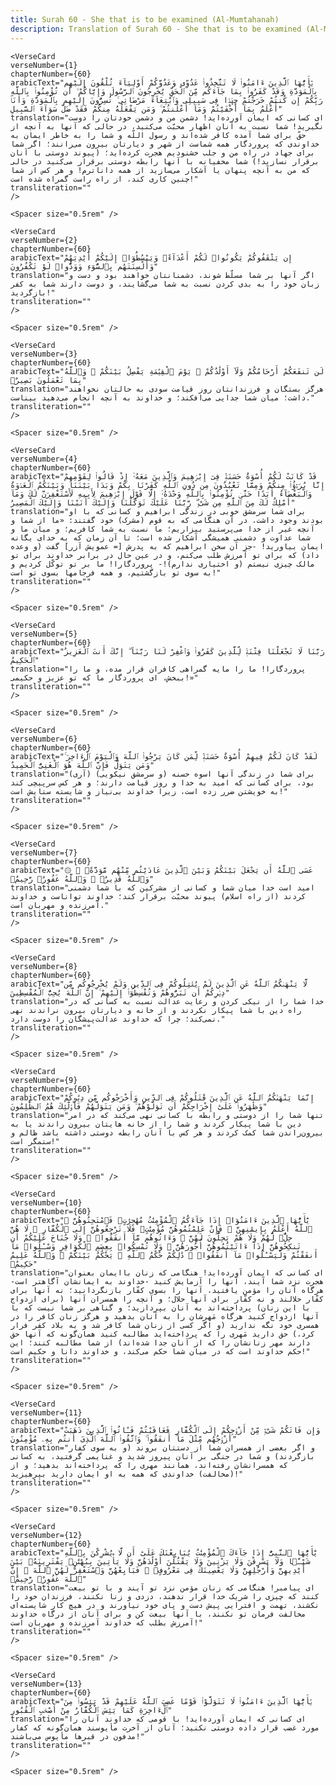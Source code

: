 ```yaml
---
title: Surah 60 - She that is to be examined (Al-Mumtahanah)  
description: Translation of Surah 60 - She that is to be examined (Al-Mumtahanah) in Persian
---
```







    <VerseCard 
    verseNumber={1}
    chapterNumber={60}
    arabicText="يَٰٓأَيُّهَا ٱلَّذِينَ ءَامَنُوا۟ لَا تَتَّخِذُوا۟ عَدُوِّى وَعَدُوَّكُمْ أَوْلِيَآءَ تُلْقُونَ إِلَيْهِم بِٱلْمَوَدَّةِ وَقَدْ كَفَرُوا۟ بِمَا جَآءَكُم مِّنَ ٱلْحَقِّ يُخْرِجُونَ ٱلرَّسُولَ وَإِيَّاكُمْ ۙ أَن تُؤْمِنُوا۟ بِٱللَّهِ رَبِّكُمْ إِن كُنتُمْ خَرَجْتُمْ جِهَٰدًۭا فِى سَبِيلِى وَٱبْتِغَآءَ مَرْضَاتِى ۚ تُسِرُّونَ إِلَيْهِم بِٱلْمَوَدَّةِ وَأَنَا۠ أَعْلَمُ بِمَآ أَخْفَيْتُمْ وَمَآ أَعْلَنتُمْ ۚ وَمَن يَفْعَلْهُ مِنكُمْ فَقَدْ ضَلَّ سَوَآءَ ٱلسَّبِيلِ"
    translation="ای کسانی که ایمان آورده‌اید! دشمن من و دشمن خودتان را دوست نگیرید! شما نسبت به آنان اظهار محبّت می‌کنید، در حالی که آنها به آنچه از حقّ برای شما آمده کافر شده‌اند و رسول اللّه و شما را به خاطر ایمان به خداوندی که پروردگار همه شماست از شهر و دیارتان بیرون می‌رانند؛ اگر شما برای جهاد در راه من و جلب خشنودیم هجرت کرده‌اید؛ (پیوند دوستی با آنان برقرار نسازید!) شما مخفیانه با آنها رابطه دوستی برقرار می‌کنید در حالی که من به آنچه پنهان یا آشکار می‌سازید از همه داناترم! و هر کس از شما چنین کاری کند، از راه راست گمراه شده است!"
    transliteration=""
    />

    <Spacer size="0.5rem" />
                
    <VerseCard 
    verseNumber={2}
    chapterNumber={60}
    arabicText="إِن يَثْقَفُوكُمْ يَكُونُوا۟ لَكُمْ أَعْدَآءًۭ وَيَبْسُطُوٓا۟ إِلَيْكُمْ أَيْدِيَهُمْ وَأَلْسِنَتَهُم بِٱلسُّوٓءِ وَوَدُّوا۟ لَوْ تَكْفُرُونَ"
    translation="اگر آنها بر شما مسلّط شوند، دشمنانتان خواهند بود و دست و زبان خود را به بدی کردن نسبت به شما می‌گشایند، و دوست دارند شما به کفر بازگردید!"
    transliteration=""
    />

    <Spacer size="0.5rem" />
                
    <VerseCard 
    verseNumber={3}
    chapterNumber={60}
    arabicText="لَن تَنفَعَكُمْ أَرْحَامُكُمْ وَلَآ أَوْلَٰدُكُمْ ۚ يَوْمَ ٱلْقِيَٰمَةِ يَفْصِلُ بَيْنَكُمْ ۚ وَٱللَّهُ بِمَا تَعْمَلُونَ بَصِيرٌۭ"
    translation="هرگز بستگان و فرزندانتان روز قیامت سودی به حالتان نخواهند داشت؛ میان شما جدایی می‌افکند؛ و خداوند به آنچه انجام می‌دهید بیناست."
    transliteration=""
    />

    <Spacer size="0.5rem" />
                
    <VerseCard 
    verseNumber={4}
    chapterNumber={60}
    arabicText="قَدْ كَانَتْ لَكُمْ أُسْوَةٌ حَسَنَةٌۭ فِىٓ إِبْرَٰهِيمَ وَٱلَّذِينَ مَعَهُۥٓ إِذْ قَالُوا۟ لِقَوْمِهِمْ إِنَّا بُرَءَٰٓؤُا۟ مِنكُمْ وَمِمَّا تَعْبُدُونَ مِن دُونِ ٱللَّهِ كَفَرْنَا بِكُمْ وَبَدَا بَيْنَنَا وَبَيْنَكُمُ ٱلْعَدَٰوَةُ وَٱلْبَغْضَآءُ أَبَدًا حَتَّىٰ تُؤْمِنُوا۟ بِٱللَّهِ وَحْدَهُۥٓ إِلَّا قَوْلَ إِبْرَٰهِيمَ لِأَبِيهِ لَأَسْتَغْفِرَنَّ لَكَ وَمَآ أَمْلِكُ لَكَ مِنَ ٱللَّهِ مِن شَىْءٍۢ ۖ رَّبَّنَا عَلَيْكَ تَوَكَّلْنَا وَإِلَيْكَ أَنَبْنَا وَإِلَيْكَ ٱلْمَصِيرُ"
    translation="برای شما سرمشق خوبی در زندگی ابراهیم و کسانی که با او بودند وجود داشت، در آن هنگامی که به قوم (مشرک) خود گفتند: «ما از شما و آنچه غیر از خدا می‌پرستید بیزاریم؛ ما نسبت به شما کافریم؛ و میان ما و شما عداوت و دشمنی همیشگی آشکار شده است؛ تا آن زمان که به خدای یگانه ایمان بیاورید! -جز آن سخن ابراهیم که به پدرش [= عمویش آزر] گفت (و وعده داد) که برای تو آمرزش طلب می‌کنم، و در عین حال در برابر خداوند برای تو مالک چیزی نیستم (و اختیاری ندارم)!- پروردگارا! ما بر تو توکّل کردیم و به سوی تو بازگشتیم، و همه فرجامها بسوی تو است!"
    transliteration=""
    />

    <Spacer size="0.5rem" />
                
    <VerseCard 
    verseNumber={5}
    chapterNumber={60}
    arabicText="رَبَّنَا لَا تَجْعَلْنَا فِتْنَةًۭ لِّلَّذِينَ كَفَرُوا۟ وَٱغْفِرْ لَنَا رَبَّنَآ ۖ إِنَّكَ أَنتَ ٱلْعَزِيزُ ٱلْحَكِيمُ"
    translation="پروردگارا! ما را مایه گمراهی کافران قرار مده، و ما را ببخش، ای پروردگار ما که تو عزیز و حکیمی!»"
    transliteration=""
    />

    <Spacer size="0.5rem" />
                
    <VerseCard 
    verseNumber={6}
    chapterNumber={60}
    arabicText="لَقَدْ كَانَ لَكُمْ فِيهِمْ أُسْوَةٌ حَسَنَةٌۭ لِّمَن كَانَ يَرْجُوا۟ ٱللَّهَ وَٱلْيَوْمَ ٱلْءَاخِرَ ۚ وَمَن يَتَوَلَّ فَإِنَّ ٱللَّهَ هُوَ ٱلْغَنِىُّ ٱلْحَمِيدُ"
    translation="(آری) برای شما در زندگی آنها اسوه حسنه (و سرمشق نیکویی) بود، برای کسانی که امید به خدا و روز قیامت دارند؛ و هر کس سرپیچی کند به خویشتن ضرر زده است، زیرا خداوند بی‌نیاز و شایسته ستایش است!"
    transliteration=""
    />

    <Spacer size="0.5rem" />
                
    <VerseCard 
    verseNumber={7}
    chapterNumber={60}
    arabicText="۞ عَسَى ٱللَّهُ أَن يَجْعَلَ بَيْنَكُمْ وَبَيْنَ ٱلَّذِينَ عَادَيْتُم مِّنْهُم مَّوَدَّةًۭ ۚ وَٱللَّهُ قَدِيرٌۭ ۚ وَٱللَّهُ غَفُورٌۭ رَّحِيمٌۭ"
    translation="امید است خدا میان شما و کسانی از مشرکین که با شما دشمنی کردند (از راه اسلام) پیوند محبّت برقرار کند؛ خداوند تواناست و خداوند آمرزنده و مهربان است."
    transliteration=""
    />

    <Spacer size="0.5rem" />
                
    <VerseCard 
    verseNumber={8}
    chapterNumber={60}
    arabicText="لَّا يَنْهَىٰكُمُ ٱللَّهُ عَنِ ٱلَّذِينَ لَمْ يُقَٰتِلُوكُمْ فِى ٱلدِّينِ وَلَمْ يُخْرِجُوكُم مِّن دِيَٰرِكُمْ أَن تَبَرُّوهُمْ وَتُقْسِطُوٓا۟ إِلَيْهِمْ ۚ إِنَّ ٱللَّهَ يُحِبُّ ٱلْمُقْسِطِينَ"
    translation="خدا شما را از نیکی کردن و رعایت عدالت نسبت به کسانی که در راه دین با شما پیکار نکردند و از خانه و دیارتان بیرون نراندند نهی نمی‌کند؛ چرا که خداوند عدالت‌پیشگان را دوست دارد."
    transliteration=""
    />

    <Spacer size="0.5rem" />
                
    <VerseCard 
    verseNumber={9}
    chapterNumber={60}
    arabicText="إِنَّمَا يَنْهَىٰكُمُ ٱللَّهُ عَنِ ٱلَّذِينَ قَٰتَلُوكُمْ فِى ٱلدِّينِ وَأَخْرَجُوكُم مِّن دِيَٰرِكُمْ وَظَٰهَرُوا۟ عَلَىٰٓ إِخْرَاجِكُمْ أَن تَوَلَّوْهُمْ ۚ وَمَن يَتَوَلَّهُمْ فَأُو۟لَٰٓئِكَ هُمُ ٱلظَّٰلِمُونَ"
    translation="تنها شما را از دوستی و رابطه با کسانی نهی می‌کند که در امر دین با شما پیکار کردند و شما را از خانه هایتان بیرون راندند یا به بیرون‌راندن شما کمک کردند و هر کس با آنان رابطه دوستی داشته باشد ظالم و ستمگر است!"
    transliteration=""
    />

    <Spacer size="0.5rem" />
                
    <VerseCard 
    verseNumber={10}
    chapterNumber={60}
    arabicText="يَٰٓأَيُّهَا ٱلَّذِينَ ءَامَنُوٓا۟ إِذَا جَآءَكُمُ ٱلْمُؤْمِنَٰتُ مُهَٰجِرَٰتٍۢ فَٱمْتَحِنُوهُنَّ ۖ ٱللَّهُ أَعْلَمُ بِإِيمَٰنِهِنَّ ۖ فَإِنْ عَلِمْتُمُوهُنَّ مُؤْمِنَٰتٍۢ فَلَا تَرْجِعُوهُنَّ إِلَى ٱلْكُفَّارِ ۖ لَا هُنَّ حِلٌّۭ لَّهُمْ وَلَا هُمْ يَحِلُّونَ لَهُنَّ ۖ وَءَاتُوهُم مَّآ أَنفَقُوا۟ ۚ وَلَا جُنَاحَ عَلَيْكُمْ أَن تَنكِحُوهُنَّ إِذَآ ءَاتَيْتُمُوهُنَّ أُجُورَهُنَّ ۚ وَلَا تُمْسِكُوا۟ بِعِصَمِ ٱلْكَوَافِرِ وَسْـَٔلُوا۟ مَآ أَنفَقْتُمْ وَلْيَسْـَٔلُوا۟ مَآ أَنفَقُوا۟ ۚ ذَٰلِكُمْ حُكْمُ ٱللَّهِ ۖ يَحْكُمُ بَيْنَكُمْ ۚ وَٱللَّهُ عَلِيمٌ حَكِيمٌۭ"
    translation="ای کسانی که ایمان آورده‌اید! هنگامی که زنان باایمان بعنوان هجرت نزد شما آیند، آنها را آزمایش کنید -خداوند به ایمانشان آگاهتر است- هرگاه آنان را مؤمن یافتید، آنها را بسوی کفّار بازنگردانید؛ نه آنها برای کفّار حلالند و نه کفّار برای آنها حلال؛ و آنچه را همسران آنها (برای ازدواج با این زنان) پرداخته‌اند به آنان بپردازید؛ و گناهی بر شما نیست که با آنها ازدواج کنید هرگاه مَهرشان را به آنان بدهید و هرگز زنان کافر را در همسری خود نگه ندارید (و اگر کسی از زنان شما کافر شد و به بلاد کفر فرار کرد،) حق دارید مَهری را که پرداخته‌اید مطالبه کنید همان‌گونه که آنها حق دارند مهر زنانشان را که از آنان جدا شده‌اند) از شما مطالبه کنند؛ این حکم خداوند است که در میان شما حکم می‌کند، و خداوند دانا و حکیم است!"
    transliteration=""
    />

    <Spacer size="0.5rem" />
                
    <VerseCard 
    verseNumber={11}
    chapterNumber={60}
    arabicText="وَإِن فَاتَكُمْ شَىْءٌۭ مِّنْ أَزْوَٰجِكُمْ إِلَى ٱلْكُفَّارِ فَعَاقَبْتُمْ فَـَٔاتُوا۟ ٱلَّذِينَ ذَهَبَتْ أَزْوَٰجُهُم مِّثْلَ مَآ أَنفَقُوا۟ ۚ وَٱتَّقُوا۟ ٱللَّهَ ٱلَّذِىٓ أَنتُم بِهِۦ مُؤْمِنُونَ"
    translation="و اگر بعضی از همسران شما از دستتان بروند (و به سوی کفار بازگردند) و شما در جنگی بر آنان پیروز شدید و غنایمی گرفتید، به کسانی که همسرانشان رفته‌اند، همانند مهری را که پرداخته‌اند بدهید؛ و از (مخالفت) خداوندی که همه به او ایمان دارید بپرهیزید!"
    transliteration=""
    />

    <Spacer size="0.5rem" />
                
    <VerseCard 
    verseNumber={12}
    chapterNumber={60}
    arabicText="يَٰٓأَيُّهَا ٱلنَّبِىُّ إِذَا جَآءَكَ ٱلْمُؤْمِنَٰتُ يُبَايِعْنَكَ عَلَىٰٓ أَن لَّا يُشْرِكْنَ بِٱللَّهِ شَيْـًۭٔا وَلَا يَسْرِقْنَ وَلَا يَزْنِينَ وَلَا يَقْتُلْنَ أَوْلَٰدَهُنَّ وَلَا يَأْتِينَ بِبُهْتَٰنٍۢ يَفْتَرِينَهُۥ بَيْنَ أَيْدِيهِنَّ وَأَرْجُلِهِنَّ وَلَا يَعْصِينَكَ فِى مَعْرُوفٍۢ ۙ فَبَايِعْهُنَّ وَٱسْتَغْفِرْ لَهُنَّ ٱللَّهَ ۖ إِنَّ ٱللَّهَ غَفُورٌۭ رَّحِيمٌۭ"
    translation="ای پیامبر! هنگامی که زنان مؤمن نزد تو آیند و با تو بیعت کنند که چیزی را شریک خدا قرار ندهند، دزدی و زنا نکنند، فرزندان خود را نکشند، تهمت و افترایی پیش دست و پای خود نیاورند و در هیچ کار شایسته‌ای مخالفت فرمان تو نکنند، با آنها بیعت کن و برای آنان از درگاه خداوند آمرزش بطلب که خداوند آمرزنده و مهربان است!"
    transliteration=""
    />

    <Spacer size="0.5rem" />
                
    <VerseCard 
    verseNumber={13}
    chapterNumber={60}
    arabicText="يَٰٓأَيُّهَا ٱلَّذِينَ ءَامَنُوا۟ لَا تَتَوَلَّوْا۟ قَوْمًا غَضِبَ ٱللَّهُ عَلَيْهِمْ قَدْ يَئِسُوا۟ مِنَ ٱلْءَاخِرَةِ كَمَا يَئِسَ ٱلْكُفَّارُ مِنْ أَصْحَٰبِ ٱلْقُبُورِ"
    translation="ای کسانی که ایمان آورده‌اید! با قومی که خداوند آنان را مورد غضب قرار داده دوستی نکنید؛ آنان از آخرت مأیوسند همان‌گونه که کفار مدفون در قبرها مأیوس می‌باشند!"
    transliteration=""
    />

    <Spacer size="0.5rem" />
                